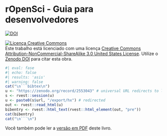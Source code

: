 # rOpenSci - Guia para desenvolvedores {.unnumbered}

<a href="https://doi.org/10.5281/zenodo.2553043"><img src="https://zenodo.org/badge/DOI/10.5281/zenodo.2553043.svg?branch=master" alt="DOI"></a>

<a rel="license" href="https://creativecommons.org/licenses/by-nc-sa/3.0/us/"><img alt="Licença Creative Commons" style="border-width:0" src="https://i.creativecommons.org/l/by-nc-sa/3.0/us/88x31.png" /></a><br /> Este trabalho está licenciado com uma licença [Creative Commons Attribution-NonCommercial-ShareAlike 3.0 United States License](https://creativecommons.org/licenses/by-nc-sa/3.0/us/). Utilize o [Zenodo DOI](https://doi.org/10.5281/zenodo.2553043) para citar esta obra.

```r
#| eval: fase
#| echo: false
#| results: 'asis' 
#| warning: false
cat("\n```bibtex\n")
u <- "https://zenodo.org/record/2553043" # universal URL redirects to latest
s <- rvest::session(u)
u <- paste0(s$url, "/export/hx") # redirected
out <- rvest::read_html(u)
bibentry <- rvest::html_text(rvest::html_element(out, "pre"))
cat(bibentry)
cat("\n```\n")
```

Você também pode ler a [versão em PDF](/ropensci-dev-guide.pdf) deste livro.
